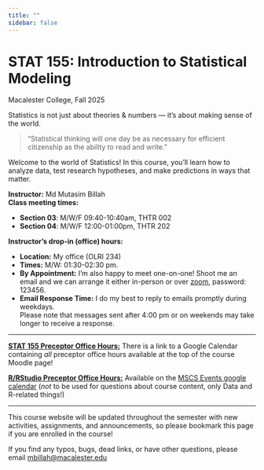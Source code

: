 ```yaml
---
title: ""
sidebar: false
---
```


# STAT 155: Introduction to Statistical Modeling  
Macalester College, Fall 2025  

Statistics is not just about theories & numbers — it’s about making sense of the world.  

::: {.callout-tip title="📖 A Thought from H. G. Wells"}  
> “Statistical thinking will one day be as necessary for efficient citizenship as the ability to read and write.”  
:::  

Welcome to the world of Statistics! In this course, you’ll learn how to analyze data, test research hypotheses, and make predictions in ways that matter.  

**Instructor:** Md Mutasim Billah <br> **Class meeting times:**

-   **Section 03**: M/W/F 09:40-10:40am, THTR 002
-   **Section 04**: M/W/F 12:00-01:00pm, THTR 202

**Instructor's drop-in (office) hours:**

-   **Location:** My office (OLRI 234)
-   **Times:** M/W: 01:30-02:30 pm.
-   **By Appointment:** I'm also happy to meet one-on-one! Shoot me an email and we can arrange it either in-person or over [zoom](https://macalester.zoom.us/j/99762878654?pwd=gt7VvSNT0ubKsV2icMV3z8J0GyHKMy.1), password: 123456.
-   **Email Response Time:** I do my best to reply to emails promptly during weekdays.  
    Please note that messages sent after 4:00 pm or on weekends may take longer to receive a response.

------------------------------------------------------------------------

[**STAT 155 Preceptor Office Hours:**]{.underline} There is a link to a Google Calendar containing *all* preceptor office hours available at the top of the course Moodle page!

[**R/RStudio Preceptor Office Hours:**]{.underline} Available on the [MSCS Events google calendar](https://www.macalester.edu/mscs/data-support/) (*not* to be used for questions about course content, only Data and R-related things!)



------------------------------------------------------------------------

This course website will be updated throughout the semester with new activities, assignments, and announcements, so please bookmark this page if you are enrolled in the course!

If you find any typos, bugs, dead links, or have other questions, please email [mbillah@macalester.edu](mailto:mbillah@macalester.edu){.email}
